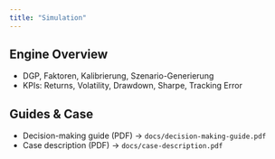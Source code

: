 ```yaml
---
title: "Simulation"
---
```

## Engine Overview
- DGP, Faktoren, Kalibrierung, Szenario-Generierung
- KPIs: Returns, Volatility, Drawdown, Sharpe, Tracking Error

## Guides & Case
- Decision-making guide (PDF) → `docs/decision-making-guide.pdf`
- Case description (PDF) → `docs/case-description.pdf`
